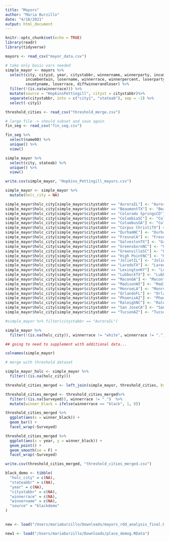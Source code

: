 ```yaml
---
title: "Mayors"
author: "Maria Burzillo"
date: "4/18/2021"
output: html_document
---
```


```r
knitr::opts_chunk$set(echo = TRUE)
library(readr)
library(tidyverse)
```


```r

mayors <- read_csv("mayor_data.csv")

# take only basic vars needed
simple_mayor <- mayors %>%
  select(city, cityid, year, citystabbr, winnername, winnerparty, incumbentpercent, incumbentlose, 
         incumbentwin, losername, winnerrace, winnerpercent, loserparty, loserpercent, 
         countyname, loserrace, diffwinnerandloser) %>%
  filter(!(is.na(winnerrace))) %>%
  mutate(source = "HopkinsPettingill", cityst = citystabbr)%>%
  separate(citystabbr, into = c("city1", "stateab"), sep = -2) %>%
  select(-city1)

threshold_cities <- read_csv("threshold_merge.csv")

# large file -> should subset and save again
fin_seg <- read_csv("fin_seg.csv")

fin_seg %>%
  select(name00) %>%
  unique() %>%
  view()

simple_mayor %>%
  select(city, stateab) %>%
  unique() %>%
  view()

write.csv(simple_mayor, "Hopkins_Pettingill_mayors.csv")

```


```r
simple_mayor <- simple_mayor %>%
  mutate(holc_city = NA) 

simple_mayor$holc_city[simple_mayor$citystabbr == "AuroraIL"] <- "Aurora"
simple_mayor$holc_city[simple_mayor$citystabbr == "BeaumontTX"] <- "Beaumont"
simple_mayor$holc_city[simple_mayor$citystabbr == "Colorado SpringsCO"] <- "Colorado Springs"
simple_mayor$holc_city[simple_mayor$citystabbr == "ColumbiaSC"] <- "Columbia"
simple_mayor$holc_city[simple_mayor$citystabbr == "ColumbusGA"] <- "Columbus"
simple_mayor$holc_city[simple_mayor$citystabbr == "Corpus ChristiTX"] <- "Corpus Christi"
simple_mayor$holc_city[simple_mayor$citystabbr == "DurhamNC"] <- "Durham"
simple_mayor$holc_city[simple_mayor$citystabbr == "FresnoCA"] <- "Fresno"
simple_mayor$holc_city[simple_mayor$citystabbr == "GalvestonTX"] <- "Galveston"
simple_mayor$holc_city[simple_mayor$citystabbr == "GreensboroNC"] <- "Greensboro"
simple_mayor$holc_city[simple_mayor$citystabbr == "GreenvilleSC"] <- "Greenville"
simple_mayor$holc_city[simple_mayor$citystabbr == "High PointNC"] <- "High Point"
simple_mayor$holc_city[simple_mayor$citystabbr == "JolietIL"] <- "Joliet"
simple_mayor$holc_city[simple_mayor$citystabbr == "LaredoTX"] <- "Laredo"
simple_mayor$holc_city[simple_mayor$citystabbr == "LexingtonKY"] <- "Lexington"
simple_mayor$holc_city[simple_mayor$citystabbr == "LubbockTX"] <- "Lubbock"
simple_mayor$holc_city[simple_mayor$citystabbr == "MaconGA"] <- "Macon"
simple_mayor$holc_city[simple_mayor$citystabbr == "MadisonWI"] <- "Madison"
simple_mayor$holc_city[simple_mayor$citystabbr == "MonroeLA"] <- "Monroe"
simple_mayor$holc_city[simple_mayor$citystabbr == "OrlandoFL"] <- "Orlando"
simple_mayor$holc_city[simple_mayor$citystabbr == "PhoenixAZ"] <- "Phoenix"
simple_mayor$holc_city[simple_mayor$citystabbr == "RaleighNC"] <- "Raleigh"
simple_mayor$holc_city[simple_mayor$citystabbr == "San JoseCA"] <- "San Jose"
simple_mayor$holc_city[simple_mayor$citystabbr == "TucsonAZ"] <- "Tucson"

#simple_mayor %>% filter(citystabbr == "AuroraIL")

simple_mayor %>%
  filter(!(is.na(holc_city)), winnerrace != "white", winnerrace != ".")

## going to need to supplement with additional data...

colnames(simple_mayor)
```


```r
# merge with threshold dataset

simple_mayor_holc <- simple_mayor %>%
  filter(!(is.na(holc_city)))

threshold_cities_merged <- left_join(simple_mayor, threshold_cities, by = c("city" = "City", "stateab" = "State")) 

threshold_cities_merged <- threshold_cities_merged%>% 
  filter(!(is.na(Surveyed)), winnerrace != ".")  %>%
  mutate(winner_black = ifelse(winnerrace == "black", 1, 0))

threshold_cities_merged %>%
  ggplot(aes(x = winner_black)) +
  geom_bar() +
  facet_wrap(~Surveyed)

threshold_cities_merged %>%
  ggplot(aes(x = year, y = winner_black)) +
  geom_point() +
  geom_smooth(se = F) +
  facet_wrap(~Surveyed)

write.csv(threshold_cities_merged, "threshold_cities_merged.csv")

```


```r

black_demo <- tibble(
  "holc_city" = c(NA),
  "stateabbr" = c(NA),
  "year" = c(NA), 
  "citystabbr" = c(NA), 
  "winnerrace" = c(NA),
  "winnername" = c(NA),
  "source" = "blackdemo"           
)

        
new <- load("/Users/mariaburzillo/Downloads/mayors_rdd_analysis_final.RData")

new1 <- load("/Users/mariaburzillo/Downloads/place_demog.RData")
```

